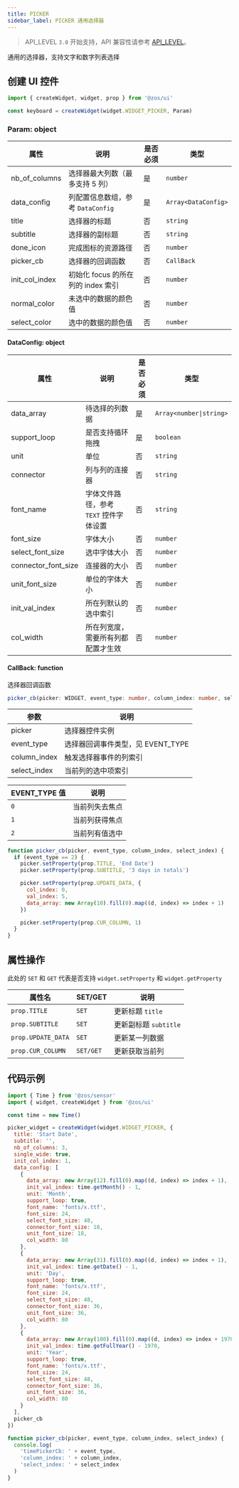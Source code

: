 ```yaml
---
title: PICKER
sidebar_label: PICKER 通用选择器
---
```


> API_LEVEL `3.0` 开始支持，API 兼容性请参考 [API_LEVEL](../../../../../guides/framework/device/compatibility.md)。

通用的选择器，支持文字和数字列表选择

## 创建 UI 控件

```js
import { createWidget, widget, prop } from '@zos/ui'

const keyboard = createWidget(widget.WIDGET_PICKER, Param)
```

### Param: object

| 属性           | 说明                               | 是否必须 | 类型                |
| -------------- | ---------------------------------- | -------- | ------------------- |
| nb_of_columns  | 选择器最大列数（最多支持 5 列）    | 是       | `number`            |
| data_config    | 列配置信息数组，参考 `DataConfig`  | 是       | `Array<DataConfig>` |
| title          | 选择器的标题                       | 否       | `string`            |
| subtitle       | 选择器的副标题                     | 否       | `string`            |
| done_icon      | 完成图标的资源路径                 | 否       | `number`            |
| picker_cb      | 选择器的回调函数                   | 否       | `CallBack`          |
| init_col_index | 初始化 focus 的所在列的 index 索引 | 否       | `number`            |
| normal_color   | 未选中的数据的颜色值               | 否       | `number`            |
| select_color   | 选中的数据的颜色值                 | 否       | `number`            |

#### DataConfig: object

| 属性                | 说明                                   | 是否必须 | 类型                                   |
| ------------------- | -------------------------------------- | -------- | -------------------------------------- |
| data_array          | 待选择的列数据                         | 是       | <code>Array<number&#124;string></code> |
| support_loop        | 是否支持循环拖拽                       | 是       | `boolean`                              |
| unit                | 单位                                   | 否       | `string`                               |
| connector           | 列与列的连接器                         | 否       | `string`                               |
| font_name           | 字体文件路径，参考 `TEXT` 控件字体设置 | 否       | `string`                               |
| font_size           | 字体大小                               | 否       | `number`                               |
| select_font_size    | 选中字体大小                           | 否       | `number`                               |
| connector_font_size | 连接器的大小                           | 否       | `number`                               |
| unit_font_size      | 单位的字体大小                         | 否       | `number`                               |
| init_val_index      | 所在列默认的选中索引                   | 否       | `number`                               |
| col_width           | 所在列宽度，需要所有列都配置才生效     | 否       | `number`                               |

#### CallBack: function

选择器回调函数

```ts
picker_cb(picker: WIDGET, event_type: number, column_index: number, select_index: index): void
```

| 参数         | 说明                              |
| ------------ | --------------------------------- |
| picker       | 选择器控件实例                    |
| event_type   | 选择器回调事件类型，见 EVENT_TYPE |
| column_index | 触发选择器事件的列索引            |
| select_index | 当前列的选中项索引                |

| EVENT_TYPE 值 | 说明           |
| ------------- | -------------- |
| `0`           | 当前列失去焦点 |
| `1`           | 当前列获得焦点 |
| `2`           | 当前列有值选中 |

```js
function picker_cb(picker, event_type, column_index, select_index) {
  if (event_type == 2) {
    picker.setProperty(prop.TITLE, 'End Date')
    picker.setProperty(prop.SUBTITLE, '3 days in totals')

    picker.setProperty(prop.UPDATE_DATA, {
      col_index: 0,
      val_index: 5,
      data_array: new Array(10).fill(0).map((d, index) => index + 1)
    })

    picker.setProperty(prop.CUR_COLUMN, 1)
  }
}
```

## 属性操作

此处的 `SET` 和 `GET` 代表是否支持 `widget.setProperty` 和 `widget.getProperty`

| 属性名             | SET/GET   | 说明                  |
| ------------------ | --------- | --------------------- |
| `prop.TITLE`       | `SET`     | 更新标题 `title`      |
| `prop.SUBTITLE`    | `SET`     | 更新副标题 `subtitle` |
| `prop.UPDATE_DATA` | `SET`     | 更新某一列数据        |
| `prop.CUR_COLUMN`  | `SET/GET` | 更新获取当前列        |

## 代码示例

```js
import { Time } from '@zos/sensor'
import { widget, createWidget } from '@zos/ui'

const time = new Time()

picker_widget = createWidget(widget.WIDGET_PICKER, {
  title: 'Start Date',
  subtitle: '',
  nb_of_columns: 3,
  single_wide: true,
  init_col_index: 1,
  data_config: [
    {
      data_array: new Array(12).fill(0).map((d, index) => index + 1),
      init_val_index: time.getMonth() - 1,
      unit: 'Month',
      support_loop: true,
      font_name: 'fonts/x.ttf',
      font_size: 24,
      select_font_size: 48,
      connector_font_size: 18,
      unit_font_size: 18,
      col_width: 80
    },
    {
      data_array: new Array(31).fill(0).map((d, index) => index + 1),
      init_val_index: time.getDate() - 1,
      unit: 'Day',
      support_loop: true,
      font_name: 'fonts/x.ttf',
      font_size: 24,
      select_font_size: 48,
      connector_font_size: 36,
      unit_font_size: 36,
      col_width: 80
    },
    {
      data_array: new Array(100).fill(0).map((d, index) => index + 1970),
      init_val_index: time.getFullYear() - 1970,
      unit: 'Year',
      support_loop: true,
      font_name: 'fonts/x.ttf',
      font_size: 24,
      select_font_size: 48,
      connector_font_size: 36,
      unit_font_size: 36,
      col_width: 80
    }
  ],
  picker_cb
})

function picker_cb(picker, event_type, column_index, select_index) {
  console.log(
    'timePickerCb: ' + event_type,
    'column_index: ' + column_index,
    'select_index: ' + select_index
  )
}
```
